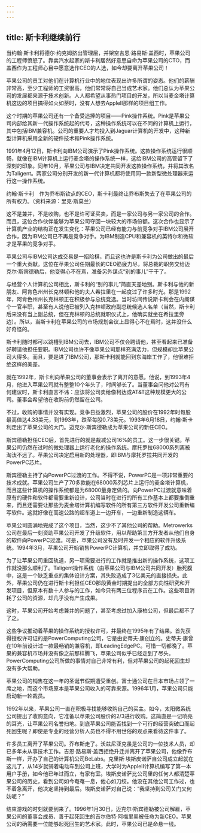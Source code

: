 ```yaml
---
---
---
```

title: 斯卡利继续前行
---




当约翰·斯卡利将德尔·约克姆挤出管理层，并架空吉恩·路易斯·盖西时，苹果公司的工程师愤怒了。靠卖汽水起家的斯卡利居然好意思自命为苹果公司的CTO，而盖西作为工程师心目中愿意选作CEO的人选，如今却要离开苹果公司！

苹果公司的员工对他们在计算机行业中的地位表现出许多所谓的姿态。他们的薪酬非常高，至少工程师的工资很高，他们常常将自己当成艺术家。他们总认为苹果公司的发展都来源于技术创新。人人都希望从事热门项目的开发，所以当麦金塔计算机这边的项目搞得如火如荼时，没有人想去AppleII那样的项目组工作。

这个时期的苹果公司还有一个备受追捧的项目——Pink操作系统。Pink是苹果公司内部给其新一代操作系统起的代号，这种操作系统可以在不同的计算机上运行，其中包括IBM兼容机。公司的重要人才均投入到Jaguar计算机的开发中，这种新型计算机采用全新的硬件技术和Pink操作系统。

1991年4月12日，斯卡利向IBM公司演示了Pink操作系统。这款操作系统运行很顺畅，就像在IBM计算机上运行麦金塔的操作系统一样，这给IBM公司的高管留下了深刻的印象。同年10月，苹果公司与IBM决定共同开发这款操作系统，并将其改名为Taligent。两家公司分别开发的新一代计算机都将使用同一款新型微处理器来运行这一操作系统。



约翰·斯卡利　作为乔布斯钦点的CEO，斯卡利最终让乔布斯失去了在苹果公司的所有权力。（资料来源：里克·斯莫兰）

这不是兼并，不是收购，也不是许可证买卖，而是一家公司与另一家公司的合作。而且，这位合作伙伴能够为苹果公司夺回一块较大的市场份额。这次合作也显示了计算机产业的结构正在发生变化：苹果公司已经有能力与前竞争对手IBM公司展开合作，因为IBM公司已不再是竞争对手。为IBM制造CPU和兼容机的英特尔和微软才是苹果的竞争对手。

苹果公司与IBM公司达成交易是一招险棋，而且这也许是斯卡利为公司做出的最后一个重大贡献。这位在苹果公司任期最长的CEO筋疲力尽，将总裁的职务交给迈克尔·斯宾德勒后，他变得心不在焉，准备另外谋点“别的事儿”干干了。

与经营个人计算机公司相比，斯卡利的“别的事儿”简直天差地别。斯卡利与他的新朋友、阿肯色州州长克林顿和他的夫人希拉里在一起度过了许多时光。那是1992年，阿肯色州州长克林顿正在积极参与总统竞选。当时坊间传说斯卡利会在内阁谋个一官半职，甚至有人说他已被列入克林顿政府副总统候选人名单（当然，斯卡利后来没有当上副总统，但在克林顿的总统就职仪式上，他确实就坐在希拉里旁边）。所以，当斯卡利在苹果公司的市场规划会议上显得心不在焉时，这并没什么好奇怪的。

斯卡利随时都可以跳槽到IBM公司去，IBM公司不仅会聘请他，甚至看起来已准备好聘请他担任要职。IBM公司也许不像苹果公司那样充满活力，但规模却比苹果公司大得多。而且，要是进了IBM公司，那斯卡利就能回到东海岸工作了，他很难拒绝这样的美差。

就在1992年，斯卡利向苹果公司的董事会表示了离开的意愿。他说，到1993年4月，他进入苹果公司就有整整10个年头了，时间够长了。当董事会问他对公司有何建议时，斯卡利直言不讳：应该将公司卖给像柯达或AT&T这种规模更大的公司。董事会希望他在收购前仍然留在公司。

不过，收购的事情并没有实现。竞争日益激烈，苹果公司的股价在1992年时每股最高值达4.33美元，到1993年，跌至每股0.73美元。1993年6月18日，约翰·斯卡利走出了苹果公司的大门。迈克尔·斯宾德勒成为苹果公司的新任CEO。

斯宾德勒担任CEO后，首先进行的就是裁减公司16%的员工。这一步很关键。苹果公司仍然在过时的微处理器上运行老化的操作系统。摩托罗拉68000系列离被淘汰不远了。苹果公司决定启用新的处理器，即IBM与摩托罗拉共同开发的PowerPC芯片。

斯宾德勒主持了向PowerPC过渡的工作。不得不说，PowerPC是一项非常重要的技术成就。苹果公司生产了70多款能在68000系列芯片上运行的麦金塔计算机，而且这些计算机的操作系统都是为68000量身定做的。向PowerPC过渡就意味着原有的硬件和软件都需要重新设计，公司当时在进行的所有工作基本上都要推倒重来，而且还需要让那些为麦金塔计算机编写软件的所有第三方软件开发公司重新编写软件。这就好像在高速公路的超车道上一边开车，一边重新制造这辆车。

苹果公司圆满地完成了这个项目，当然，这少不了其他公司的帮助。Metrowerks公司在最后一刻资助苹果公司开发了升级软件，用以帮助第三方开发者从他们自身的软件向PowerPC过渡。可是，苹果公司没有及时开发一个相应的软件升级系统。1994年3月，苹果公司开始销售PowerPC计算机，并立即取得了成功。

为了让苹果公司重回轨道，另一项需要进行的工作就是推出新的操作系统，这项工作就没那么顺利了。Taligent操作系统（由苹果公司与IBM公司共同开发）胎死腹中，这是一个缺乏重点的集体设计方案，其失败造成了3亿美元的直接损失。此外，苹果公司仍在进行斯卡利担任CEO那段黄金时期提出的全部方向性研究和开发项目，但原本有数十人参与的工作，如今只有两三位程序员在工作。这些项目消耗了公司的资源，却几乎没有产生成果。

这时，苹果公司开始考虑兼并的问题了，甚至考虑过加入康柏公司，但最后都不了了之。

这些争议推动着苹果的操作系统的授权许可，并最终在1995年有了结果。首先获得授权许可证的是PowerComputing公司，它是由史蒂夫·康创立的。史蒂夫·康曾在10年前设计过一款最畅销的兼容机，即LeadingEdgePC。可惜一切都晚了。苹果的兼容机市场并没有像之前那样腾飞，苹果公司似乎已经走到了尽头。PowerComputing公司所做的事情对自己非常有利，但对苹果公司的起死回生却没有多大帮助。

苹果公司的销售在这一年的圣诞节假期遭受重创。富士通公司在日本市场占领了一席之地，而这个市场原本是苹果公司收入的可靠来源。1996年1月，苹果公司只能启动新一轮裁员。

1992年以来，苹果公司一直在积极寻找能够收购自己的买主。如今，太阳微系统公司提出了收购意向，它准备以苹果公司股价的2/3进行收购。这简直是一记响亮的耳光，让苹果公司名誉扫地。到底苹果公司能否找到一个可行的经营突破口而起死回生呢？即使是专业的经营分析人员也不得不用世俗的观点来看待这件事了。

许多员工离开了苹果公司。乔布斯走了。沃兹尼亚克虽是公司的一位技术人员，却已多年未从事技术工作。吉恩·路易斯·盖西拒绝升迁并离开了苹果公司，他像乔布斯一样，开办了自己的计算机公司BeLabs。克里斯·埃斯皮诺萨自公司成立起就在这儿了，从14岁就骑着电动车到公司上班，大学时为AppleII计算机编写了第一本用户手册，如今他已年过而立，有家有室。埃斯皮诺萨比公司里的任何人都清楚苹果公司的历史，看到公司如今奄奄一息，他心如刀绞。他没在其他公司工作过，也不着急离开，他决定坚持到最后。埃斯皮诺萨对自己说：“我坚持到公司关门又何妨呢？”

结束游戏的时刻就要到来了。1996年1月30日，迈克尔·斯宾德勒被公司解雇，苹果公司的董事会成员、善于起死回生的吉尔伯特·阿梅里奥被任命为新CEO。苹果公司的确需要一位能够起死回生的艺术家。此时，苹果公司已是命悬一线。